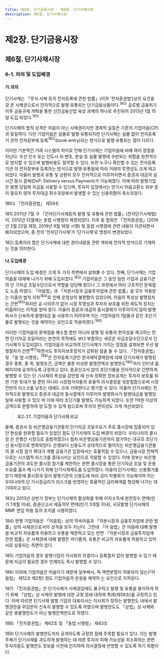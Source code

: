 ```yaml
---
title: 제2장. 단기금융시장 - 제6절. 단기사채시장
description: 제6절. 단기사채시장
---
```


# 제2장. 단기금융시장

## 제6절. 단기사채시장

### 6-1. 의의 및 도입배경

#### 가.의의

단기사채는 「주식·사채 등의 전자등록에 관한 법률」(이하 ‘전자증권법’)상의 요건을 갖
춘 사채권으로서 전자적으로 발행·유통되는 단기금융상품이다.$^{180)}$ 글로벌 금융위기 이후
금융규제 개혁을 통한 선진금융산업 육성 과제의 하나로 추진되어 2013년 1월 15일 도입
되었다.$^{181)}$

단기사채의 법적 성격은 어음이 아닌 사채권이지만 경제적 실질은 기존의 기업어음(CP)
과 동일하다. 다만 기업어음은 실물로 발행·유통되지만 단기사채는 실물 없이 전자등록기
관의 전자장부에 등록$^{182)}$(book-entry)되는 방식으로 발행·유통되는 점이 다르다.

이러한 기본적인 거래 시스템의 차이로 인해 단기사채는 기업어음에 비해 여러 장점을
지닌다. 우선 인수 또는 인도시 위·변조, 분실 등 실물 발행에 수반되는 위험을 원천적으로
방지할 수 있으며 발행비용도 절약할 수 있다. 또한 누구나 확인할 수 있는 전자등록기관
의 전자장부에 등록하는 방식으로 발행·유통됨에 따라 거래의 투명성도 크게 제고되었다.
아울러 발행과 유통 및 상환이 모두 전자적으로 이루어지면서 증권과 대금의 실시간 동시
결제(DvP; Delivery versus Payment)가 가능해졌다. 이에 따라 발행기업은 발행 당일에
자금을 사용할 수 있으며, 투자자 입장에서는 만기시 어음교환소 회부 등이 필요치 않아
투자대금 회수과정에서 발생할 수 있는 신용위험이 축소되었다.

<GComment>
180\) 「전자증권법」 제59조

181\) 2011년 7월 구 「전자단기사채등의 발행 및 유통에 관한 법률」(전자단기사채법)이, 2012년 12월에는 동법 시행령이 제정되었다. 이후
동 법령은 「전자증권법」(2016년 3월 22일 제정, 2019년 9월 16일 시행) 및 동법 시행령에 관련 내용이 이관되면서 폐지되었으며, 종
전의 ‘전자단기사채’가 ‘단기사채’로 명칭이 변경되었다.

182\) 등록이라 함은 단기사채에 대한 권리내용을 관련 계좌에 전자적 방식으로 기재하는 것을 의미한다.
</GComment>

#### 나.도입배경

단기사채의 도입 배경은 크게 두 가지 측면에서 살펴볼 수 있다. 첫째, 단기사채는 기업
어음을 대체해 나가기 위해 도입되었다.$^{183)}$ 기업어음은 그 동안 일반 기업과 금융기관의 단
기자금 조달수단으로서 역할을 담당해 왔으나 그 과정에서 여러 구조적인 문제점도 노출
하였다. 「어음법」과 「자본시장과 금융투자업에 관한 법률」을 모두 적용받는 이중의 법적
지위$^{184)}$로 인해 운영상의 불편함이 있었으며, 어음의 특성상 발행절차는 간편$^{185)}$하지만 공
시의무가 없어 시장 투명성과 투자자 보호를 위한 제도적 장치는 미흡하다는 지적을 받아
왔다. 아울러 증권과 대금의 동시결제가 이루어지지 않아 발행회사가 신속하게 발행대금
을 사용하기 어려우며 이는 기업어음이 1일물과 같은 초단기물로 발행되는 것을 제약하는
요인으로 작용하였다.$^{186)}$

이러한 기업어음의 문제점을 해소할 뿐만 아니라 발행 및 유통의 편의성을 제고하는 한
편 단기자금 조달이라는 본연의 목적에도 보다 부합하는 새로운 자금조달수단으로서 단
기사채가 도입되었다. 기업어음과 비교하여 단기사채가 가지는 장점을 살펴보면 우선 발
행절차가 간편$^{187)}$하면서도 투자자보호장치가 강화된 점을 들 수 있다. 「전자증권법」 및 「동
법 시행령」$^{188)}$은 전자등록기관인 한국예탁결제원에 대해 단기사채가 발행된 경우 종류, 종
목, 발행조건, 금액은 물론 미상환 발행잔액과 발행한도$^{189)}$까지 인터넷 홈페이지에 공개하도록 규정하고 있다. 증권신고서 없이 초단기물을 전자적으로 간편하게 발행할 수 있는 단
기사채의 특성을 감안할 때 신속·정확한 정보공개는 투자자 보호를 위한 기본 토대가 될
뿐만 아니라 시장참가자들의 효율적 의사결정을 뒷받침함으로써 시장 전반의 리스크를
낮추는 데에도 크게 기여한다고 평가할 수 있다. 아울러 단기사채는 전자적으로 발행되고
증권과 대금의 동시결제가 이루어져 발행회사가 발행대금을 발행당일에 사용할 수 있으
며 이에 따라 초단기물 발행도 가능하게 되었다. 또한 1억원 이상의 금액으로 분할하여 양
도할 수 있게 됨으로써 투자의 편의성도 크게 개선되었다.

> __표2-27. 기업어음과 단기사채 비교__

<GCenterImg src ="/fm/t2-27.png" caption="표2-27. 기업어음과 단기사채 비교"/>

둘째, 증권사 등 비은행금융기관들의 단기자금 조달수요가 주로 콜시장에 집중되어 있
던 현상을 완화할 필요가 있었던 점도 단기사채의 도입 배경이 되었다. 우리나라의 콜시장
은 은행간 시장으로 출범하였으나 점차 비은행금융기관까지 참가하는 대규모 초단기 신
용시장으로 변화되었다. 은행보다 신용도가 상대적으로 떨어지는 비은행금융기관들의 콜
시장 참가 확대가 개별 금융기관 입장에서는 효율적일 수 있으나, 금융시장 전체적으로는
시스템적 리스크를 증대시키는 요인으로 작용할 수 있었다. 이에 정부는 비은행금융기관의 과도한 콜시장 참가를 제한하는 한편 콜시장을 통한 단기자금 조달 및 운용 수요를 흡수
해 나가기 위해 단기사채제도를 도입하였다. 아울러 단기사채는 신용평가를 받기 때문에
콜시장과 달리 발행기관의 신용도에 따라 금리 차별화가 가능해지며 이는 우리나라의 단
기시장금리가 리스크를 반영하는 효율적인 금리체계를 형성해 나가는 데 기여하고 있다.

<GComment>
183\) 2013년 상반기 정부는 단기사채의 활성화를 위해 이자소득세 원천징수 면제(만기 1개월 이내), 증권신고서 제출의무 면제(만기 3개월
이내), 사모발행 단기사채의 MMF 편입 허용 등의 조치를 시행하였다.

184\) 현행 기업어음은 「어음법」상의 약속어음과 「자본시장과 금융투자업에 관한 법률」상의 사채권으로서의 성격을 모두 지닌다. 그런데 「어
음법」은 어음에 대해 발행을 비교적 자유롭게 허용하고 유통을 제한하고 있는 반면 「자본시장과 금융투자업에 관한 법률」은 사채권에
대해 발행은 까다롭게, 유통은 비교적 자유롭게 허용하고 있어 서로 상충되는 측면이 있다.

185\) 기업어음의 경우 발행기업이 이사회의 의결이나 등록절차 없이 발행할 수 있기 때문에 자금이 필요한 경우 언제라도 즉시 발행할 수
있다.

186\) 이외에 기업어음은 어음이기 때문에 일부배서, 즉 액면분할이 허용되지 않는(「어음법」 제12조 제2항) 점도 기업어음의 운용을 제약하
는 요인으로 지적된다.

187\) 「전자증권법」은 단기사채가 사채권임에도 불구하고 발행 및 유통을 용이하게 하기 위해 「상법」상 사채의 발행에 대한 규정 등에 대하여
특례(제59조)를 규정하고 있다. 이에 따르면 단기사채 발행 기업의 대표이사는 이사회가 정하는 발행한도 내에서 발행권한을 위임받아
신속히 발행할 수 있도록 하였으며 발행한도도 「상법」상 사채와 같은 총발행한도가 아닌 발행잔액한도로 하였다.

188\) 「전자증권법」 제62조 및 「동법 시행령」 제43조

189\) 단기사채의 발행한도까지 공개하도록 규정한 점에 주목할 필요가 있다. 이는 발행주체가 단기사채를 과도하게 발행하는 데 따른 투자자
피해 가능성을 최소화하는 한편 투자자들도 발행한도 정보를 사전에 인지하여 의사결정에 반영할 수 있도록 하기 위함이다.
</GComment>

